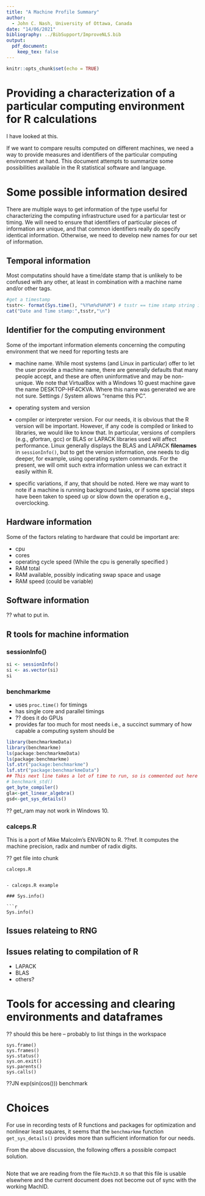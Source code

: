 ```yaml
---
title: "A Machine Profile Summary"
author: 
  - John C. Nash, University of Ottawa, Canada
date: "14/06/2021"
bibliography: ../BibSupport/ImproveNLS.bib
output: 
  pdf_document:
    keep_tex: false
---
```


<!-- date: "`r format(Sys.time(), '%d %B, %Y')`" -->



```r
knitr::opts_chunk$set(echo = TRUE)
```

# Providing a characterization of a particular computing environment for R calculations

I have looked at this.

If we want to compare results computed on different machines, we need a way to provide 
measures and identifiers of the particular computing environment at hand. This document
attempts to summarize some possibilities available in the R statistical software and language.

# Some possible information desired

There are multiple ways to get information of the type useful for characterizing the
computing infrastructure used for a particular test or timing. We will need to
ensure that identifiers of particular pieces of information are unique, and that 
common identifiers really do specify identical information. Otherwise, we need
to develop new names for our set of information.

## Temporal information

Most computatins should have a time/date stamp that is unlikely to be confused with any
other, at least in combination with a machine name and/or other tags.

```r
#get a timestamp
tsstr<- format(Sys.time(), "%Y%m%d%H%M") # tsstr == time stamp string in form YYYYmmddHHMM
cat("Date and Time stamp:",tsstr,"\n")
```
## Identifier for the computing environment

Some of the important information elements concerning the computing environment that 
we need for reporting tests are

- machine name. While most systems (and Linux in particular) offer to let the user
  provide a machine name, there are generally defaults that many people accept, and
  these are often uninformative and may be non-unique. We note that VirtualBox with
  a Windows 10 guest machine gave the name DESKTOP-HF4CKVA. Where this name was 
  generated we are not sure. Settings / System allows "rename this PC".
  
- operating system and version

- compiler or interpreter version. For our needs, it is obvious that the R version
  will be important. However, if any code is compiled or linked to libraries, we
  would like to know that. In particular, versions of compilers (e.g., gfortran, 
  gcc) or BLAS or LAPACK libraries used will affect performance. Linux generally
  displays the BLAS and LAPACK **filenames** in `sessionInfo()`, but to get the
  version information, one needs to dig deeper, for example, using operating
  system commands. For the present, we will omit such extra information unless
  we can extract it easily within R.
  
- specific variations, if any, that should be noted. Here we may want to note if
  a machine is running background tasks, or if some special steps have been 
  taken to speed up or slow down the operation e.g., overclocking.
  


## Hardware information

Some of the factors relating to hardware that could be important are:

- cpu
- cores
- operating cycle speed (While the cpu is generally specified )
- RAM total
- RAM available, possibly indicating swap space and usage
- RAM speed (could be variable)

## Software information

?? what to put in.

## R tools for machine information

### sessionInfo()

```r
si <- sessionInfo()
si <- as.vector(si)
si
```

### benchmarkme

- uses `proc.time()` for timings
- has single core and parallel timings
- ?? does it do GPUs
- provides far too much for most needs i.e., a succinct summary of
  how capable a computing system should be

```r
library(benchmarkmeData)
library(benchmarkme)
ls(package:benchmarkmeData)
ls(package:benchmarkme)
lsf.str("package:benchmarkme")
lsf.str("package:benchmarkmeData")
## This next line takes a lot of time to run, so is commented out here
# benchmark_std()
get_byte_compiler()
gla<-get_linear_algebra()
gsd<-get_sys_details()
```

?? get_ram may not work in Windows 10. 


### calceps.R

This is a port of Mike Malcolm's ENVRON to R. ??ref. It computes the 
machine precision, radix and number of radix digits. 

?? get file into chunk

```
calceps.R


- calceps.R example

### Sys.info()

```r
Sys.info()
```



## Issues relateing to RNG

## Issues relating to compilation of R 

- LAPACK
- BLAS
- others?


# Tools for accessing and clearing environments and dataframes

?? should this be here -- probably to list things in the workspace

```
sys.frame()
sys.frames()
sys.status()
sys.on.exit()
sys.parents()
sys.calls()
```

??JN exp(sin(cos())) benchmark

# Choices

For use in recording tests of R functions and packages for optimization and nonlinear 
least squares, it seems that the `benchmarkme` function `get_sys_details()`
provides more than sufficient information for our needs. 

From the above discussion, the following offers a possible compact solution.

```r
```

Note that we are reading from the file `MachID.R` so that this file is usable elsewhere
and the current document does not become out of sync with the working MachID.

